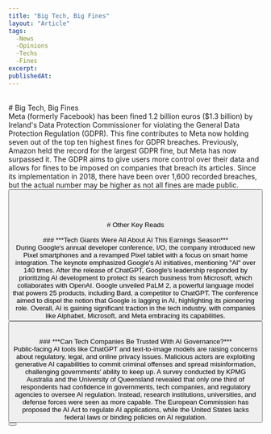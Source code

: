 ```yaml
---
title: "Big Tech, Big Fines"
layout: "Article"
tags:
  -News
  -Opinions
  -Techs
  -Fines
excerpt:
publishedAt:
---
```

<br/>
# Big Tech, Big Fines
<br/>
<Image src="/FineforbigTech.jpeg" alt="" width={600} height={500} />
<br />
Meta (formerly Facebook) has been fined 1.2 billion euros ($1.3 billion) by Ireland's Data Protection Commissioner for violating the General Data Protection Regulation (GDPR). This fine contributes to Meta now holding seven out of the top ten highest fines for GDPR breaches. Previously, Amazon held the record for the largest GDPR fine, but Meta has now surpassed it. The GDPR aims to give users more control over their data and allows for fines to be imposed on companies that breach its articles. Since its implementation in 2018, there have been over 1,600 recorded breaches, but the actual number may be higher as not all fines are made public.
<br/>
<Button
  address="https://www.statista.com/chart/25691/highest-fines-for-gdpr-breaches/"
  text="Source"
/>
<br/>
<br/>
<br/>
<br/>
# Other Key Reads
<br/>
<br/>
### ***Tech Giants Were All About AI This Earnings Season***
<br/>
<Image src="/AiEarning2023.jpeg" alt="" width={600} height={500} />
<br/>
During Google's annual developer conference, I/O, the company introduced new Pixel smartphones and a revamped Pixel tablet with a focus on smart home integration. The keynote emphasized Google's AI initiatives, mentioning "AI" over 140 times. After the release of ChatGPT, Google's leadership responded by prioritizing AI development to protect its search business from Microsoft, which collaborates with OpenAI. Google unveiled PaLM 2, a powerful language model that powers 25 products, including Bard, a competitor to ChatGPT. The conference aimed to dispel the notion that Google is lagging in AI, highlighting its pioneering role. Overall, AI is gaining significant traction in the tech industry, with companies like Alphabet, Microsoft, and Meta embracing its capabilities.
<br/>
<Button
  address="https://www.statista.com/chart/29979/ai-mentions-during-big-tech-earnings-calls/"
  text="Source"
/>
<br/>
<br/>
### ***Can Tech Companies Be Trusted With AI Governance?***
<br/>
<Image src="/TrustinAI.jpeg" alt="" width={600} height={500} />
<br/>
Public-facing AI tools like ChatGPT and text-to-image models are raising concerns about regulatory, legal, and online privacy issues. Malicious actors are exploiting generative AI capabilities to commit criminal offenses and spread misinformation, challenging governments' ability to keep up. A survey conducted by KPMG Australia and the University of Queensland revealed that only one third of respondents had confidence in governments, tech companies, and regulatory agencies to oversee AI regulation. Instead, research institutions, universities, and defense forces were seen as more capable. The European Commission has proposed the AI Act to regulate AI applications, while the United States lacks federal laws or binding policies on AI regulation.
<br/>
<Button
  address="https://www.statista.com/chart/29979/ai-mentions-during-big-tech-earnings-calls/"
  text="Source"
/>
